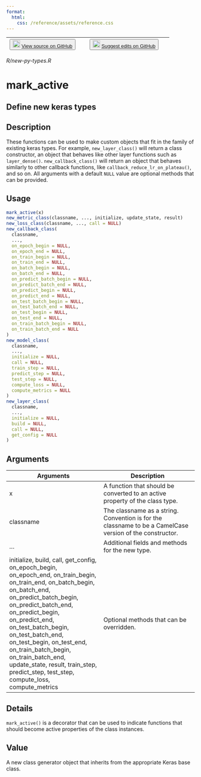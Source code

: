 ```yaml
---
format:
  html:
    css: /reference/assets/reference.css
---
```


| <button class="button"> ![](/reference/assets/GitHub-Mark-32px.png){width="20"} [View source on GitHub](https://github.com/rstudio/keras//blob/main/R/new-py-types.R) </button> | <button class="button"> ![](/reference/assets/GitHub-Mark-32px.png){width="20"} [Suggest edits on GitHub](https://github.com/rstudio/keras//edit/main/R/new-py-types.R) </button> |
|:------------------------------:|:--------------------------------------:|

*R/new-py-types.R*

# mark_active

## Define new keras types

## Description
These functions can be used to make custom objects that fit in the family of existing keras types. For example, `new_layer_class()` will return a class constructor, an object that behaves like other layer functions such as `layer_dense()`. `new_callback_class()` will return an object that behaves similarly to other callback functions, like `callback_reduce_lr_on_plateau()`, and so on. All arguments with a default `NULL` value are optional methods that can be provided. 


## Usage
```r
mark_active(x) 
new_metric_class(classname, ..., initialize, update_state, result) 
new_loss_class(classname, ..., call = NULL) 
new_callback_class( 
  classname, 
  ..., 
  on_epoch_begin = NULL, 
  on_epoch_end = NULL, 
  on_train_begin = NULL, 
  on_train_end = NULL, 
  on_batch_begin = NULL, 
  on_batch_end = NULL, 
  on_predict_batch_begin = NULL, 
  on_predict_batch_end = NULL, 
  on_predict_begin = NULL, 
  on_predict_end = NULL, 
  on_test_batch_begin = NULL, 
  on_test_batch_end = NULL, 
  on_test_begin = NULL, 
  on_test_end = NULL, 
  on_train_batch_begin = NULL, 
  on_train_batch_end = NULL 
) 
new_model_class( 
  classname, 
  ..., 
  initialize = NULL, 
  call = NULL, 
  train_step = NULL, 
  predict_step = NULL, 
  test_step = NULL, 
  compute_loss = NULL, 
  compute_metrics = NULL 
) 
new_layer_class( 
  classname, 
  ..., 
  initialize = NULL, 
  build = NULL, 
  call = NULL, 
  get_config = NULL 
) 
```

## Arguments
|Arguments|Description|
|---|---|
| x | A function that should be converted to an active property of the class type. |
| classname | The classname as a string. Convention is for the classname to be a CamelCase version of the constructor. |
| ... | Additional fields and methods for the new type. |
| initialize, build, call, get_config, on_epoch_begin, on_epoch_end, on_train_begin, on_train_end, on_batch_begin, on_batch_end, on_predict_batch_begin, on_predict_batch_end, on_predict_begin, on_predict_end, on_test_batch_begin, on_test_batch_end, on_test_begin, on_test_end, on_train_batch_begin, on_train_batch_end, update_state, result, train_step, predict_step, test_step, compute_loss, compute_metrics | Optional methods that can be overridden. |

## Details
`mark_active()` is a decorator that can be used to indicate functions that should become active properties of the class instances. 


## Value
A new class generator object that inherits from the appropriate Keras base class. 




